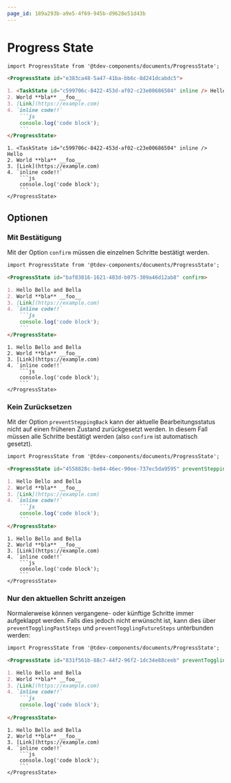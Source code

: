 ```yaml
---
page_id: 189a293b-a9e5-4f69-945b-d9628e51d43b
---
```




# Progress State


````md
import ProgressState from '@tdev-components/documents/ProgressState';

<ProgressState id="e383ca48-5a47-41ba-bb6c-8d241dcabdc5">

1. <TaskState id="c599706c-8422-453d-af02-c23e00686504" inline /> Hello
2. World **bla** __foo__
3. [Link](https://example.com)
4. `inline code!!`
    ```js
    console.log('code block');
    ```
</ProgressState>
````

<BrowserWindow>
    <ProgressState id="e383ca48-5a47-41ba-bb6c-8d241dcabdc5">

    1. <TaskState id="c599706c-8422-453d-af02-c23e00686504" inline /> Hello
    2. World **bla** __foo__
    3. [Link](https://example.com)
    4. `inline code!!`
        ```js
        console.log('code block');
        ```
    </ProgressState>
</BrowserWindow>

## Optionen

### Mit Bestätigung

Mit der Option `confirm` müssen die einzelnen Schritte bestätigt werden.

````md
import ProgressState from '@tdev-components/documents/ProgressState';

<ProgressState id="baf83816-1621-403d-b075-309a46d12ab8" confirm>

1. Hello Bello and Bella
2. World **bla** __foo__
3. [Link](https://example.com)
4. `inline code!!`
    ```js
    console.log('code block');
    ```
</ProgressState>
````
<BrowserWindow>
    <ProgressState id="baf83816-1621-403d-b075-309a46d12ab8" confirm>

    1. Hello Bello and Bella
    2. World **bla** __foo__
    3. [Link](https://example.com)
    4. `inline code!!`
        ```js
        console.log('code block');
        ```
    </ProgressState>
</BrowserWindow>

### Kein Zurücksetzen

Mit der Option `preventSteppingBack` kann der aktuelle Bearbeitungsstatus nicht auf einen früheren Zustand zurückgesetzt werden. In diesem Fall müssen alle Schritte bestätigt werden (also `confirm` ist automatisch gesetzt).

````md
import ProgressState from '@tdev-components/documents/ProgressState';

<ProgressState id="4558828c-be84-46ec-90ee-737ec5da9595" preventSteppingBack>

1. Hello Bello and Bella
2. World **bla** __foo__
3. [Link](https://example.com)
4. `inline code!!`
    ```js
    console.log('code block');
    ```
</ProgressState>
````

<BrowserWindow>
    <ProgressState id="4558828c-be84-46ec-90ee-737ec5da9595" preventSteppingBack>

    1. Hello Bello and Bella
    2. World **bla** __foo__
    3. [Link](https://example.com)
    4. `inline code!!`
        ```js
        console.log('code block');
        ```
    </ProgressState>
</BrowserWindow>

### Nur den aktuellen Schritt anzeigen

Normalerweise können vergangene- oder künftige Schritte immer aufgeklappt werden. Falls dies jedoch nicht erwünscht ist, kann dies über `preventTogglingPastSteps` und `preventTogglingFutureSteps` unterbunden werden:

````md
import ProgressState from '@tdev-components/documents/ProgressState';

<ProgressState id="831f561b-88c7-44f2-96f2-1dc34e88ceeb" preventTogglingPastSteps preventTogglingFutureSteps>

1. Hello Bello and Bella
2. World **bla** __foo__
3. [Link](https://example.com)
4. `inline code!!`
    ```js
    console.log('code block');
    ```
</ProgressState>
````

<BrowserWindow>
    <ProgressState id="831f561b-88c7-44f2-96f2-1dc34e88ceeb" preventTogglingPastSteps preventTogglingFutureSteps>

    1. Hello Bello and Bella
    2. World **bla** __foo__
    3. [Link](https://example.com)
    4. `inline code!!`
        ```js
        console.log('code block');
        ```
    </ProgressState>
</BrowserWindow>
